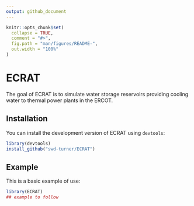 ```yaml
---
output: github_document
---
```


<!-- README.md is generated from README.Rmd. Please edit that file -->

```r
knitr::opts_chunk$set(
  collapse = TRUE,
  comment = "#>",
  fig.path = "man/figures/README-",
  out.width = "100%"
)
```
# ECRAT

<!-- badges: start -->
<!-- badges: end -->

The goal of ECRAT is to simulate water storage reservoirs providing cooling water to thermal power plants in the ERCOT.

## Installation

You can install the development version of ECRAT using `devtools`:

``` r
library(devtools)
install_github("swd-turner/ECRAT")
```

## Example

This is a basic example of use:

```r
library(ECRAT)
## example to follow
```

